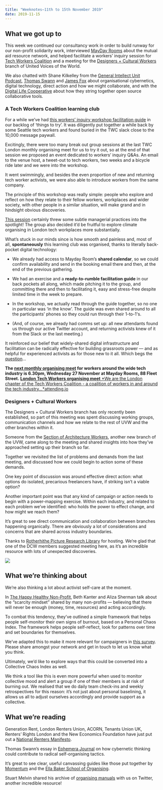 ```yaml
---
title: "Weeknotes—11th to 15th November 2019"
date: 2019-11-15
---
```


## What we got up to

This week we continued our consultancy work in order to build runway for our non-profit solidarity work, interviewed [MayDay Rooms](https://maydayrooms.org/) about the mutual aid resource network, and helped facilitate a workers’ inquiry session for [Tech Workers Coalition](https://twitter.com/TechWorkersLDN) and a meeting for the [Designers + Cultural Workers](https://twitter.com/UVW_DCW) branch of United Voices of the World.

We also chatted with Shane Kilkelley from the [General Intellect Unit Podcast](https://twitter.com/giunitpod), [Thomas Swann](https://twitter.com/ThomasSwann1) and [James Fox](https://twitter.com/Vinewalker1) about organisational cybernetics, digital technology, direct action and how we might collaborate, and with the [Digital Life Cooperative](https://twitter.com/tech_we_trust) about how they string together open source collaborative tools.

### A Tech Workers Coalition learning club

For a while we’ve had [this workers’ inquiry workshop facilitation guide](https://docs.google.com/document/d/1cM6Nsmvz6JreAYkGhYbMe-1-V8NByIRkWdZ20i9ie-s/mobilebasic) in our backlog of ‘things to try’. It was diligently put together a while back by some Seattle tech workers and found buried in the TWC slack close to the 10,000 message paywall.

Excitingly, there were too many break out group sessions at the last TWC London monthly organising meet for us to try it out, so at the end of that session we proposed an event dedicated to workers’ inquiry Q&As. An email to the venue host, a tweet-out to tech workers, two weeks and a bicycle ride later and we were into the workshop.

It went swimmingly, and besides the even proportion of new and returning tech worker activists, we were also able to introduce workers from the same company.

The principle of this workshop was really simple: people who explore and reflect on how they relate to their fellow workers, workplaces and wider society, with other people in a similar situation, will make grand and in hindsight obvious discoveries.

[This session](https://twitter.com/TechWorkersLDN/status/1195266531631992832) certainly threw some subtle managerial practices into the spotlight! The group also decided it’d be fruitful to explore climate organising in London tech workplaces more substantially.

What’s stuck in our minds since is how smooth and painless and, most of all, **spontaneously** this learning club was organised, thanks to literally back-pocket digital technology:

- We already had access to Mayday Room’s **shared calendar**, so we could confirm availability and send in the booking email there and then, at the end of the previous gathering.

- We had an exercise and a **ready-to-rumble facilitation guide** in our back pockets all along, which made pitching it to the group, and committing there and then to facilitating it, easy and stress-free despite limited time in the week to prepare.

- In the workshop, we actually read through the guide together, so no one in particular was ‘in the know’. The guide was even shared around to all the participants’ phones so they could run through their 1-to-1's.

- (And, of course, we already had comms set up: all new attendants found us through our active Twitter account, and returning activists knew of it from the Slack or the last meeting.)

It reinforced our belief that widely-shared digital infrastructure and facilitation can be radically effective for building grassroots power — and as helpful for experienced activists as for those new to it all. Which begs the [question](https://twitter.com/cmmonknowledge/status/1195793830093742080)…

**The [next monthly organising meet](https://attending.io/events/london-tech-workers-organising-meet-november) for workers around the wide tech industry is 6.30pm, Wednesday 27 November at Mayday Rooms, 88 Fleet Street.**
[**London Tech Workers organising meet**
*We are the London chapter of the Tech Workers Coalition - a coalition of workers in and around the tech industry…*attending.io](https://attending.io/events/london-tech-workers-organising-meet-november)

### Designers + Cultural Workers

The Designers + Cultural Workers branch has only recently been established, so part of this meeting was spent discussing working groups, communication channels and how we relate to the rest of UVW and the other branches within it.

Someone from the [Section of Architecture Workers](https://twitter.com/UVW_SAW), another new branch of the UVW, came along to the meeting and shared insights into how they’ve approached setting up their branch so far.

Together we revisited the list of problems and demands from the last meeting, and discussed how we could begin to action some of these demands.

One key point of discussion was around effective direct action: what options do isolated, precarious freelancers have, if striking isn’t a viable option?

Another important point was that any kind of campaign or action needs to begin with a power-mapping exercise. Within each industry, and related to each problem we’ve identified: who holds the power to effect change, and how might we reach them?

It’s great to see direct communication and collaboration between branches happening organically. There are obviously a lot of considerations and concerns that are shared across industry boundaries.

Thanks to [Rotherhithe Picture Research Library](http://www.sandsfilms.co.uk/rotherhithe-picture-research-library.html) for hosting. We’re glad that one of the DCW members suggested meeting here, as it’s an incredible resource with lots of unexpected discoveries.

![](../../assets/1vppQF8jswDWBUXY-Tned2Q.jpeg)

## What we’re thinking about

We’re also thinking a lot about activist self-care at the moment.

In [The Happy Healthy Non-Profit](https://happyhealthynonprofit.wordpress.com/), Beth Kanter and Aliza Sherman talk about the “scarcity mindset” shared by many non-profits — believing that there will never be enough (money, time, resources) and acting accordingly.

To combat this tendency, they’ve outlined a simple framework that helps people self-monitor their own signs of burnout, based on a Personal Chaos Index. The framework helps people self-reflect, look for patterns over time and set boundaries for themselves.

We’ve adapted this to make it more relevant for campaigners in [this survey](https://commonknowledge.typeform.com/to/Tch3nW). Please share amongst your network and get in touch to let us know what you think.

Ultimately, we’d like to explore ways that this could be converted into a Collective Chaos Index as well.

We think a tool like this is even more powerful when used to monitor collective mood and alert a group if one of their members is at risk of burning out. We realised that we do daily team check-ins and weekly retrospectives for this reason: it’s not just about personal baselining, it allows us all to adjust ourselves accordingly and provide support as a collective.

## What we’re reading

Generation Rent, London Renters Union, ACORN, Tenants Union UK, Renters’ Rights London and the New Economics Foundation have just put out a [National Renters Manifesto](https://www.rentermanifesto.org/read_the_manifesto_full).

Thomas Swann’s essay in [Ephemera Journal](http://www.ephemerajournal.org/contribution/towards-anarchist-cybernetics-stafford-beer-self-organisation-and-radical-social) on how cybernetic thinking could contribute to radical self-organising tactics.

It’s great to see clear, useful canvassing guides like those put together by [Momentum](https://organise.peoplesmomentum.com/canvassing) and the [Ella Baker School of Organising](https://www.ellabakerorganising.org.uk/canvass-for-labour).

Stuart Melvin shared his archive of [organising manuals](https://drive.google.com/drive/folders/1fsLtJ95DdkXZvKoXtsx91Ve_ktUUk9KO) with us on Twitter, another incredible resource!

